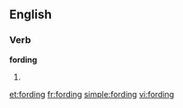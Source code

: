 ==English==

===Verb===
'''fording'''

# {{present participle of|[[ford]]}}

[[et:fording]]
[[fr:fording]]
[[simple:fording]]
[[vi:fording]]